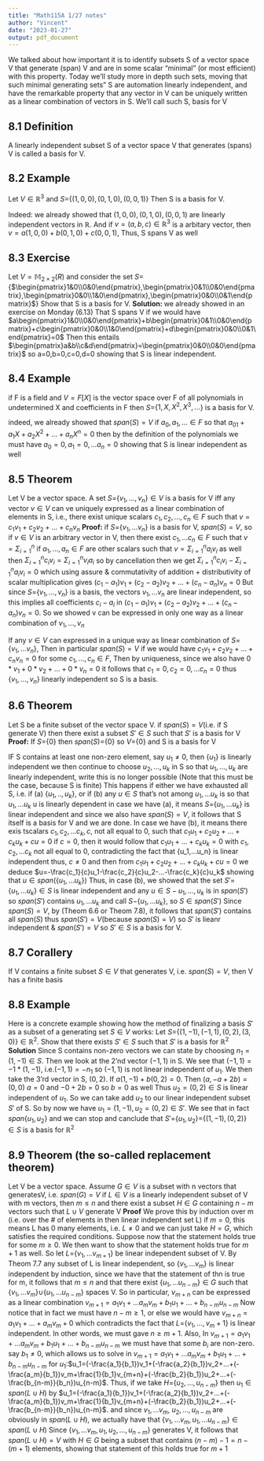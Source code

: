 ```yaml
---
title: "Math115A 1/27 notes"
author: "Vincent"
date: "2023-01-27"
output: pdf_document
---
```


We talked about how important it is to identify subsets S of a vector space V that generate (span) V and are in some scalar "minimal" (or most efficient) with this property.\newline
Today we'll study more in depth such sets, moving that such minimal generating sets" S are automation linearly independent, and have the remarkable property that any vector in V can be uniquely written as a linear combination of vectors in S. We'll call such S, basis for V\newline\newline

## 8.1 Definition\newline

A linearly independent subset S of a vector space V that generates (spans) V is called a basis for V.\newline\newline

## 8.2 Example\newline

Let $V\in \mathbb{R}^3$ and $S=${$(1,0,0),(0,1,0),(0,0,1)$} Then S is a basis for V.\newline

Indeed: we already showed that $(1,0,0),(0,1,0),(0,0,1)$ are linearly independent vectors in $\mathbb{R}$. And if $v=(a,b,c)\in \mathbb{R}^3$ is a arbitary vector, then $v=a(1,0,0)+b(0,1,0)+c(0,0,1)$, Thus, S spans V as well\newline

## 8.3 Exercise\newline

Let $V=\mathbb{M}_{2\times 2}(R)$ and consider the set $S=${$\begin{pmatrix}1&0\\0&0\end{pmatrix},\begin{pmatrix}0&1\\0&0\end{pmatrix},\begin{pmatrix}0&0\\1&0\end{pmatrix},\begin{pmatrix}0&0\\0&1\end{pmatrix}$} Show that S is a basis for V.\newline
**Solution: **\newline
we already showed in an exercise on Monday (6.13) That S spans V if we would have $a\begin{pmatrix}1&0\\0&0\end{pmatrix}+b\begin{pmatrix}0&1\\0&0\end{pmatrix}+c\begin{pmatrix}0&0\\1&0\end{pmatrix}+d\begin{pmatrix}0&0\\0&1\end{pmatrix}=0$\newline
Then this entails $\begin{pmatrix}a&b\\c&d\end{pmatrix}=\begin{pmatrix}0&0\\0&0\end{pmatrix}$ so a=0,b=0,c=0,d=0 showing that S is linear independent.\newline\newline

## 8.4 Example\newline

if F is a field and $V=F[X]$ is the vector space over F of all polynomials in undetermined X and coefficients in F then $S=${$1,X,X^2,X^3,...$} is a basis for V.\newline

indeed, we already showed that $span(S)=V$ if $a_0,a_1,...\in F$ so that $a_01+a_1X+a_2X^2+...+a_nX^n=0$ then by the definition of the polynomials we must have $a_0=0,a_1=0,...a_n=0$ showing that S is linear independent as well\newline\newline

## 8.5 Theorem\newline

Let V be a vector space. A set $S=${$v_1,...,v_n$}$\in V$ is a basis for V iff any vector $v\in V$ can ve uniquely expressed as a linear combination of elements in S, i.e., there exist unique scalars $c_1,c_2,...,c_n\in F$ such that $v=c_1v_1+c_2v_2+...+c_nv_n$\newline
**Proof:**\newline
if $S=${$v_1,...v_n$} is a basis for V, $span(S)=V$, so if $v\in V$ is an arbitrary vector in V, then there exist $c_1,...c_n\in F$ such that $v= \Sigma^n_{i=1}$ if $a_1,...,a_n\in F$ are other scalars such that $v=\Sigma^n_{i=1}a_iv_i$ as well then $\Sigma^n_{i=1}c_iv_i=\Sigma^n_{i=1}v_ia_i$ so by cancellation then we get $\Sigma^n_{i=1}c_iv_i-\Sigma^n_{i=1}a_iv_i=0$ which using assure & commutativity of addition + distributivity of scalar multiplication gives $(c_1-a_1)v_1+(c_2-a_2)v_2+...+(c_n-a_n)v_n=0$ But since $S=${$v_1,...,v_n$} is a basis, the vectors $v_1,...v_n$ are linear independent, so this implies all coefficients $c_i-a_i$ in $(c_1-a_1)v_1+(c_2-a_2)v_2+...+(c_n-a_n)v_n=0$. So we showed v can be expressed in only one way as a linear combination of $v_1,...,v_n$\newline

If any $v\in V$ can expressed in a unique way as linear combination of $S=${$v_1,...v_n$}, Then in particular $span(S)=V$ if we would have $c_1v_1+c_2v_2+...+c_nv_n=0$ for some $c_1,...,c_n\in F$, Then by uniqueness, since we also have $0*v_1+0*v_2+...+0*v_n=0$ it follows that $c_1=0,c_2=0,...c_n=0$ thus {$v_1,...,v_n$} linearly independent so S is a basis.\newline\newline

## 8.6 Theorem\newline

Let S be a finite subset of the vector space V. if $span(S)=V$(i.e. if S generate V) then there exist a subset $S' \in S$ such that $S'$ is a basis for V\newline
**Proof:**\newline
If $S=${$0$} then $span(S)=${$0$} so $V=${$0$} and S is a basis for V\newline

IF S contains at least one non-zero element, say $u_1\ne 0$, then {$u_1$} is linearly independent we then continue to choose $u_2,...,u_k$ in S so that $u_1,...,u_k$ are linearly independent, write this is no longer possible (Note that this must be the case, because S is finite)\newline
This happens if either we have exhausted all S, i.e. if\newline
(a) {$u_1,..,u_k$}, or if\newline
(b) any $u\in S$ that's not among $u_1,...u_k$ is so that $u_1,...u_k$ u is linearly dependent\newline
in case we have (a), it means $S=${$u_1,...u_k$} is linear independent and since we also have $span(S)=V$, it follows that S itself is a basis for V and we are done.\newline
In case we have (b), it means there exis tscalars $c_1,c_2,...c_k,c,$ not all equal to 0, such that $c_1u_1+c_2u_2+...+c_ku_k+cu=0$ if $c=0$, then it would follow that $c_1u_1+...+c_ku_k=0$ with  $c_1,c_2,...c_k$ not all equal to 0, contradicting the fact that {u_1,...u_n} is linear independent thus, $c\ne 0$ and then from $c_1u_1+c_2u_2+...+c_ku_k+cu=0$ we deduce $u=-\frac{c_1}{c}u_1-\frac{c_2}{c}u_2-...-\frac{c_k}{c}u_k$ showing that $u\in span(${$u_1,...u_k$}$)$ Thus, in case (b), we showed that the set $S'=${$u_1,...u_k$}$\in S$ is linear independent and any $u\in S-{u_1,...,u_k}$ is in $span(S')$ so $span(S')$ contains $u_1,...u_k$ and call $S-${$u_1,...u_k$}, so $S\in span(S')$ Since $span(S)=V$, by (Theom 6.6 or Theom 7.8), it follows that $span(S')$ contains all $span(S)$ thus $span(S')=V$(because $span(S)=V$) so $S'$ is lieanr independent & $span(S')=V$ so $S'\in S$ is a basis for V.\newline\newline

## 8.7 Corallery\newline

If V contains a finite subset $S\in V$ that generates V, i.e. $span(S)=V$, then V has a finite basis\newline\newline

## 8.8 Example\newline 

Here is a  concrete example showing how the method of finalizing a basis $S'$ as a subset of a generating set $S\in V$ works:\newline 
Let $S=${$(1,-1),(-1,1),(0,2),(3,0)$}$\in \mathbb{R}^2$. Show that there exists $S'\in S$ such that $S'$ is a basis for $\mathbb{R}^2$\newline
**Solution**\newline
Since S contains non-zero vectors we can state by choosing $n_1=(1,-1)\in S$. Then we look at the 2'nd vector $(-1,1)$ in S. We see that $(-1,1)=-1*(1,-1)$, i.e.$(-1,1)=-n_1$ so $(-1,1)$ is not linear independent of $u_1$. We then take the 3'rd vector in S, $(0,2)$. If $a(1,-1)+b(0,2)=0$. Then $(a,-a+2b)=(0,0)$ $a=0$ and $-0+2b=0$ so $b=0$ as well Thus $u_2=(0,2)\in S$ is linear independent of $u_1$. So we can take add $u_2$ to our linear independent subset $S'$ of S. So by now we have $u_1=(1,-1),u_2=(0,2)\in S'$. We see that in fact $span${$u_1,u_2$} and we can stop and canclude that $S'=${$u_1,u_2$}$=${$(1,-1),(0,2)$}$\in S$ is a basis for $\mathbb{R}^2$\newline\newline

## 8.9 Theorem (the so-called replacement theorem)\newline

Let V be a vector space. Assume $G\in V$ is a subset with n vectors that generatesV, i.e. $span(G)=V$ if $L\in V$ is a linearly independent subset of V with m vectors, then $m\le n$ and there exist a subset $H\in G$ containing $n-m$ vectors such that $L \cup V$ generate V\newline
**Proof**\newline
We prove this by induction over m (i.e. over the # of elements in then linear independent set L)\newline
if $m=0$, this means L has 0 many elements, i.e. $L\ne 0$ and we can just take $H=G$, which satisfies the required conditions.\newline
Suppose now that the statement holds true for some $m\ge 0$. We then want to show that the statement holds true for $m+1$ as well.\newline
So let $L=${$v_1,...v_{m+1}$} be linear independent subset of V. By Theom 7.7 any subset of L is linear independent, so {$v_1,...v_m$} is linear independent by induction, since we have that the statement of thn is true for m, it follows that $m\le n$ and that there exist {$u_1,...u_{n-m}$}$\in G$ such that {$v_1,...v_m$}$\cup${$u_1,...u_{n-m}$} spaces V. So in particular, $v_{m+n}$ can be expressed as a linear combination\newline
$v_{m+1}=a_1v_1+...a_mv_m+b_1u_1+...+b_{n-m}u_{n-m}$ Now notice that in fact we must have $n-m\ge 1$, or else we would have $v_{m+n}=a_1v_1+...+a_mv_m+0$ which contradicts the fact that $L=${$v_1,...,v_m+1$} is linear independent. In other words, we must gave $n\ge m+1$. Also, In $v_{m+1}=a_1v_1+...a_mv_m+b_1u_1+...+b_{n-m}u_{n-m}$ we must have that some $b_i$ are non-zero. say $b_1\ne 0$, which allows us to solve in $v_{m+1}=a_1v_1+...a_mv_m+b_1u_1+...+b_{n-m}u_{n-m}$ for $u_1$:$u_1=(-\frac{a_1}{b_1})v_1+(-\frac{a_2}{b_1})v_2+...+(-\frac{a_m}{b_1})v_m+\frac{1}{b_1}v_{m+n}+(-\frac{b_2}{b_1})u_2+...+(-\frac{b_{n-m}}{b_n})u_{n-m}$. Thus, if we take $H=${$u_2,...,u_{n-m}$} then $u_1\in span(L\cup H)$ by $u_1=(-\frac{a_1}{b_1})v_1+(-\frac{a_2}{b_1})v_2+...+(-\frac{a_m}{b_1})v_m+\frac{1}{b_1}v_{m+n}+(-\frac{b_2}{b_1})u_2+...+(-\frac{b_{n-m}}{b_n})u_{n-m}$. and since $v_1,...v_m$, $u_2,...,u_{n-m}$ are obviously in $span(L\cup H)$, we actually have that {$v_1,...v_m, u_1,...u_{n-m}$}$\in span(L\cup H)$ Since {$v_1,...v_m, u_1,u_2,...,u_{n-m}$} generates V, it follows that $span(L\cup H)=V$ with $H\in G$ being a subset that contains $(n-m)-1=n-(m+1)$ elements, showing that statement of this holds true for $m+1$











